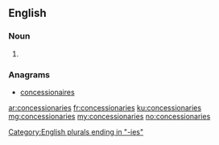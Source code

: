 ==English==

===Noun===
{{head|en|plural}}

# {{plural of|concessionary|lang=en}}

===Anagrams===
* [[concessionaires#English|concessionaires]]

[[Category:English plurals ending in "-ies"]]

[[ar:concessionaries]]
[[fr:concessionaries]]
[[ku:concessionaries]]
[[mg:concessionaries]]
[[my:concessionaries]]
[[no:concessionaries]]